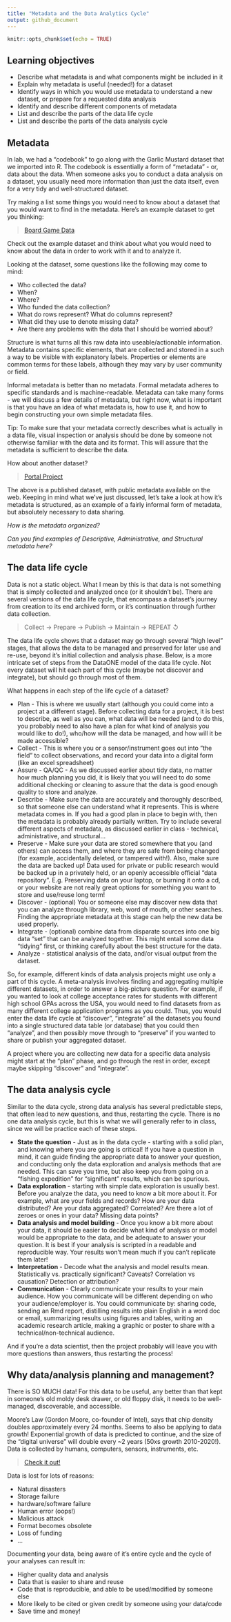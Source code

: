 ```yaml
---
title: "Metadata and the Data Analytics Cycle"
output: github_document
---
```


```r
knitr::opts_chunk$set(echo = TRUE)
```

## Learning objectives

- Describe what metadata is and what components might be included in it
- Explain why metadata is useful (needed!) for a dataset
- Identify ways in which you would use metadata to understand a new dataset, or prepare for a requested data analysis
- Identify and describe different components of metadata
- List and describe the parts of the data life cycle
- List and describe the parts of the data analysis cycle


## Metadata
In lab, we had a “codebook” to go along with the Garlic Mustard dataset that we imported into R. The codebook is essentially a form of “metadata” - or, data about the data. When someone asks you to conduct a data analysis on a dataset, you usually need more information than just the data itself, even for a very tidy and well-structured dataset.

Try making a list some things you would need to know about a dataset that you would want to find in the metadata. Here’s an example dataset to get you thinking: 

> [Board Game Data](https://www.kaggle.com/mrpantherson/board-game-data)

Check out the example dataset and think about what you would need to know about the data in order to work with it and to analyze it.

Looking at the dataset, some questions like the following may come to mind:

- Who collected the data?
- When?
- Where?
- Who funded the data collection?
- What do rows represent? What do columns represent?
- What did they use to denote missing data?
- Are there any problems with the data that I should be worried about?

Structure is what turns all this raw data into useable/actionable information. Metadata contains specific elements, that are collected and stored in a such a way to be visible with explanatory labels. Properties or elements are common terms for these labels, although they may vary by user community or field. 

Informal metadata is better than no metadata. Formal metadata adheres to specific standards and is machine-readable. Metadata can take many forms - we will discuss a few details of metadata, but right now, what is important is that you have an idea of what metadata is, how to use it, and how to begin constructing your own simple metadata files.

Tip: To make sure that your metadata correctly describes what is actually in a data file, visual inspection or analysis should be done by someone not otherwise familiar with the data and its format. This will assure that the metadata is sufficient to describe the data.

How about another dataset?

> [Portal Project](http://esapubs.org/archive/ecol/E090/118/metadata.htm)

The above is a published dataset, with public metadata available on the web. Keeping in mind what we’ve just discussed, let’s take a look at how it’s metadata is structured, as an example of a fairly informal form of metadata, but absolutely necessary to data sharing. 

*How is the metadata organized?* 

*Can you find examples of Descriptive, Administrative, and Structural metadata here?*



## The data life cycle

Data is not a static object. What I mean by this is that data is not something that is simply collected and analyzed once (or it shouldn’t be). There are several versions of the data life cycle, that encompass a dataset’s journey from creation to its end archived form, or it’s continuation through further data collection.

> Collect $\to$ Prepare $\to$ Publish $\to$ Maintain $\to$ REPEAT $\circlearrowleft$

The data life cycle shows that a dataset may go through several “high level” stages, that allows the data to be managed and preserved for later use and re-use, beyond it’s initial collection and analysis phase. Below, is a more intricate set of steps from the DataONE model of the data life cycle. Not every dataset will hit each part of this cycle (maybe not discover and integrate), but should go through most of them.

What happens in each step of the life cycle of a dataset?

- Plan - This is where we usually start (although you could come into a project at a different stage). Before collecting data for a project, it is best to describe, as well as you can, what data will be needed (and to do this, you probably need to also have a plan for what kind of analysis you would like to do!), who/how will the data be managed, and how will it be made accessible?
- Collect - This is where you or a sensor/instrument goes out into “the field” to collect observations, and record your data into a digital form (like an excel spreadsheet)
- Assure - QA/QC - As we discussed earlier about tidy data, no matter how much planning you did, it is likely that you will need to do some additional checking or cleaning to assure that the data is good enough quality to store and analyze.
- Describe - Make sure the data are accurately and thoroughly described, so that someone else can understand what it represents. This is where metadata comes in. If you had a good plan in place to begin with, then the metadata is probably already partially written. Try to include several different aspects of metadata, as discussed earlier in class - technical, administrative, and structural…
- Preserve - Make sure your data are stored somewhere that you (and others) can access them, and where they are safe from being changed (for example, accidentally deleted, or tampered with!). Also, make sure the data are backed up! Data used for private or public research would be backed up in a privately held, or an openly accessible official “data repository”. E.g. Preserving data on your laptop, or burning it onto a cd, or your website are not really great options for something you want to store and use/reuse long term!
- Discover - (optional) You or someone else may discover new data that you can analyze through library, web, word of mouth, or other searches. Finding the appropriate metadata at this stage can help the new data be used properly.
- Integrate - (optional) combine data from disparate sources into one big data “set” that can be analyzed together. This might entail some data “tidying” first, or thinking carefully about the best structure for the data.
- Analyze - statistical analysis of the data, and/or visual output from the dataset.

So, for example, different kinds of data analysis projects might use only a part of this cycle. A meta-analysis involves finding and aggregating multiple different datasets, in order to answer a big-picture question. For example, if you wanted to look at college acceptance rates for students with different high school GPAs across the USA, you would need to find datasets from as many different college application programs as you could. Thus, you would enter the data life cycle at “discover”, “integrate” all the datasets you found into a single structured data table (or database) that you could then “analyze”, and then possibly move through to “preserve” if you wanted to share or publish your aggregated dataset.

A project where you are collecting new data for a specific data analysis might start at the “plan” phase, and go through the rest in order, except maybe skipping “discover” and “integrate”. 

## The data analysis cycle

Similar to the data cycle, strong data analysis has several predictable steps, that often lead to new questions, and thus, restarting the cycle. There is no one data analysis cycle, but this is what we will generally refer to in class, since we will be practice each of these steps. 


- **State the question** - Just as in the data cycle - starting with a solid plan, and knowing where you are going is critical! If you have a question in mind, it can guide finding the appropriate data to answer your question, and conducting only the data exploration and analysis methods that are needed. This can save you time, but also keep you from going on a “fishing expedition” for “significant” results, which can be spurious.
- **Data exploration** - starting with simple data exploration is usually best. Before you analyze the data, you need to know a bit more about it. For example, what are your fields and records? How are your data distributed? Are your data aggregated? Correlated? Are there a lot of zeroes or ones in your data? Missing data points?
- **Data analysis and model building** - Once you know a bit more about your data, it should be easier to decide what kind of analysis or model would be appropriate to the data, and be adequate to answer your question. It is best if your analysis is scripted in a readable and reproducible way. Your results won’t mean much if you can’t replicate them later!
- **Interpretation** - Decode what the analysis and model results mean. Statistically vs. practically significant? Caveats? Correlation vs causation? Detection or attribution?
- **Communication** - Clearly communicate your results to your main audience. How you communicate will be different depending on who your audience/employer is. You could communicate by: sharing code, sending an Rmd report, distilling results into plain English in a word doc or email, summarizing results using figures and tables, writing an academic research article, making a graphic or poster to share with a technical/non-technical audience.

And if you’re a data scientist, then the project probably will leave you with more questions than answers, thus restarting the process!


## Why data/analysis planning and management?

There is SO MUCH data! For this data to be useful, any better than that kept in someone’s old moldy desk drawer, or old floppy disk, it needs to be well-managed, discoverable, and accessible. 

Moore’s Law (Gordon Moore, co-founder of Intel), says that chip density doubles approximately every 24 months. Seems to also be applying to data growth! Exponential growth of data is predicted to continue, and the size of the “digital universe” will double every ~2 years (50xs growth 2010-2020!). Data is collected by humans, computers, sensors, instruments, etc. 


> [Check it out!](https://insidebigdata.com/2017/02/16/the-exponential-growth-of-data/)

Data is lost for lots of reasons:

- Natural disasters
- Storage failure
- hardware/software failure
- Human error (oops!)
- Malicious attack
- Format becomes obsolete
- Loss of funding
- ...

Documenting your data, being aware of it’s entire cycle and the cycle of your analyses can result in:

- Higher quality data and analysis
- Data that is easier to share and reuse
- Code that is reproducible, and able to be used/modified by someone else
- More likely to be cited or given credit by someone using your data/code
- Save time and money!
